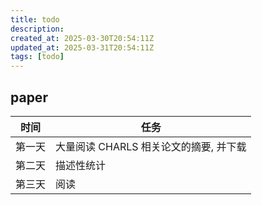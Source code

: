 ---
title: todo
description: 
created_at: 2025-03-30T20:54:11Z
updated_at: 2025-03-31T20:54:11Z
tags: [todo]
---

## paper

| 时间 | 任务 |
| ------ | ---- |
| 第一天 | 大量阅读 CHARLS 相关论文的摘要, 并下载 |
| 第二天 | 描述性统计 |
| 第三天 | 阅读 |